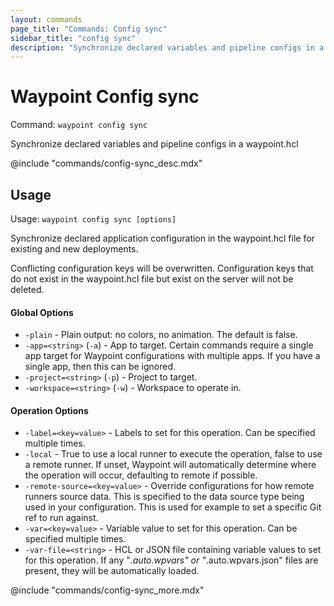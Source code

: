 ```yaml
---
layout: commands
page_title: "Commands: Config sync"
sidebar_title: "config sync"
description: "Synchronize declared variables and pipeline configs in a waypoint.hcl"
---
```


# Waypoint Config sync

Command: `waypoint config sync`

Synchronize declared variables and pipeline configs in a waypoint.hcl

@include "commands/config-sync_desc.mdx"

## Usage

Usage: `waypoint config sync [options]`


  Synchronize declared application configuration in the waypoint.hcl file
  for existing and new deployments.

  Conflicting configuration keys will be overwritten. Configuration keys
  that do not exist in the waypoint.hcl file but exist on the server will not
  be deleted.

#### Global Options

- `-plain` - Plain output: no colors, no animation. The default is false.
- `-app=<string>` (`-a`) - App to target. Certain commands require a single app target for Waypoint configurations with multiple apps. If you have a single app, then this can be ignored.
- `-project=<string>` (`-p`) - Project to target.
- `-workspace=<string>` (`-w`) - Workspace to operate in.

#### Operation Options

- `-label=<key=value>` - Labels to set for this operation. Can be specified multiple times.
- `-local` - True to use a local runner to execute the operation, false to use a remote runner. 
If unset, Waypoint will automatically determine where the operation will occur, 
defaulting to remote if possible.
- `-remote-source=<key=value>` - Override configurations for how remote runners source data. This is specified to the data source type being used in your configuration. This is used for example to set a specific Git ref to run against.
- `-var=<key=value>` - Variable value to set for this operation. Can be specified multiple times.
- `-var-file=<string>` - HCL or JSON file containing variable values to set for this operation. If any "*.auto.wpvars" or "*.auto.wpvars.json" files are present, they will be automatically loaded.

@include "commands/config-sync_more.mdx"
